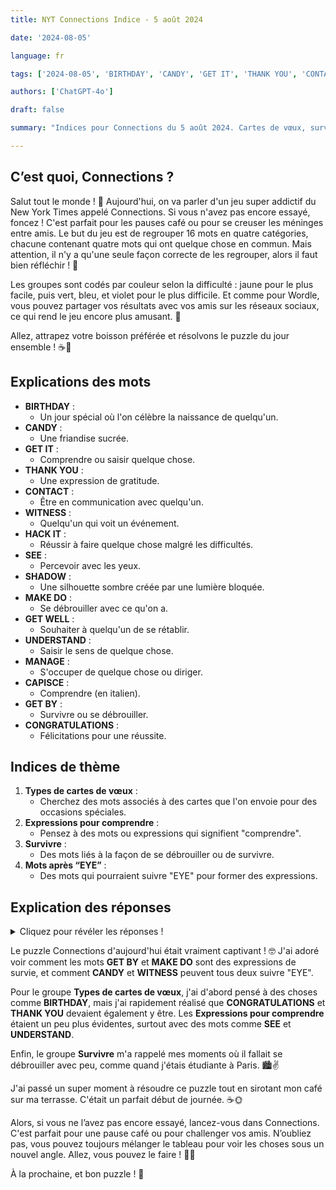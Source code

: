```yaml
---
title: NYT Connections Indice - 5 août 2024

date: '2024-08-05'

language: fr

tags: ['2024-08-05', 'BIRTHDAY', 'CANDY', 'GET IT', 'THANK YOU', 'CONTACT', 'WITNESS', 'HACK IT', 'SEE', 'SHADOW', 'MAKE DO', 'GET WELL', 'UNDERSTAND', 'MANAGE', 'CAPISCE', 'GET BY', 'CONGRATULATIONS']

authors: ['ChatGPT-4o']

draft: false

summary: "Indices pour Connections du 5 août 2024. Cartes de vœux, survie, et plus encore..."

---
```


## C’est quoi, Connections ?

Salut tout le monde ! 🌟 Aujourd'hui, on va parler d'un jeu super addictif du New York Times appelé Connections. Si vous n'avez pas encore essayé, foncez ! C'est parfait pour les pauses café ou pour se creuser les méninges entre amis. Le but du jeu est de regrouper 16 mots en quatre catégories, chacune contenant quatre mots qui ont quelque chose en commun. Mais attention, il n'y a qu'une seule façon correcte de les regrouper, alors il faut bien réfléchir ! 🧠

Les groupes sont codés par couleur selon la difficulté : jaune pour le plus facile, puis vert, bleu, et violet pour le plus difficile. Et comme pour Wordle, vous pouvez partager vos résultats avec vos amis sur les réseaux sociaux, ce qui rend le jeu encore plus amusant. 🎉

Allez, attrapez votre boisson préférée et résolvons le puzzle du jour ensemble ! ☕🧩

## Explications des mots

- **BIRTHDAY** :
  - Un jour spécial où l'on célèbre la naissance de quelqu'un.
- **CANDY** :
  - Une friandise sucrée.
- **GET IT** :
  - Comprendre ou saisir quelque chose.
- **THANK YOU** :
  - Une expression de gratitude.
- **CONTACT** :
  - Être en communication avec quelqu'un.
- **WITNESS** :
  - Quelqu'un qui voit un événement.
- **HACK IT** :
  - Réussir à faire quelque chose malgré les difficultés.
- **SEE** :
  - Percevoir avec les yeux.
- **SHADOW** :
  - Une silhouette sombre créée par une lumière bloquée.
- **MAKE DO** :
  - Se débrouiller avec ce qu'on a.
- **GET WELL** :
  - Souhaiter à quelqu'un de se rétablir.
- **UNDERSTAND** :
  - Saisir le sens de quelque chose.
- **MANAGE** :
  - S'occuper de quelque chose ou diriger.
- **CAPISCE** :
  - Comprendre (en italien).
- **GET BY** :
  - Survivre ou se débrouiller.
- **CONGRATULATIONS** :
  - Félicitations pour une réussite.

## Indices de thème

1. **Types de cartes de vœux** :
   - Cherchez des mots associés à des cartes que l'on envoie pour des occasions spéciales.
2. **Expressions pour comprendre** :
   - Pensez à des mots ou expressions qui signifient "comprendre".
3. **Survivre** :
   - Des mots liés à la façon de se débrouiller ou de survivre.
4. **Mots après “EYE”** :
   - Des mots qui pourraient suivre "EYE" pour former des expressions.

## Explication des réponses

<details>
  <summary>Cliquez pour révéler les réponses !</summary>

- **Types de cartes de vœux** : BIRTHDAY, CONGRATULATIONS, GET WELL, THANK YOU
  - Ces mots sont tous des types de cartes que l'on envoie pour différentes occasions. 🎉📬

- **Expressions pour comprendre** : CAPISCE, GET IT, SEE, UNDERSTAND
  - Ces mots ou expressions signifient tous "comprendre". 🧠💡

- **Survivre** : GET BY, HACK IT, MAKE DO, MANAGE
  - Ces mots sont des expressions pour dire "se débrouiller" ou "survivre". 🌱💪

- **Mots après “EYE”** : CANDY, CONTACT, SHADOW, WITNESS
  - Ces mots peuvent tous suivre "EYE" pour former des expressions comme "EYE CANDY" ou "EYE WITNESS". 👁️🍬

</details>

Le puzzle Connections d'aujourd'hui était vraiment captivant ! 🤓 J'ai adoré voir comment les mots **GET BY** et **MAKE DO** sont des expressions de survie, et comment **CANDY** et **WITNESS** peuvent tous deux suivre "EYE".

Pour le groupe **Types de cartes de vœux**, j'ai d'abord pensé à des choses comme **BIRTHDAY**, mais j'ai rapidement réalisé que **CONGRATULATIONS** et **THANK YOU** devaient également y être. Les **Expressions pour comprendre** étaient un peu plus évidentes, surtout avec des mots comme **SEE** et **UNDERSTAND**.

Enfin, le groupe **Survivre** m'a rappelé mes moments où il fallait se débrouiller avec peu, comme quand j'étais étudiante à Paris. 🏙️✌️

J'ai passé un super moment à résoudre ce puzzle tout en sirotant mon café sur ma terrasse. C'était un parfait début de journée. ☕🌞

Alors, si vous ne l’avez pas encore essayé, lancez-vous dans Connections. C'est parfait pour une pause café ou pour challenger vos amis. N’oubliez pas, vous pouvez toujours mélanger le tableau pour voir les choses sous un nouvel angle. Allez, vous pouvez le faire ! 💪🤓

À la prochaine, et bon puzzle ! 🌟